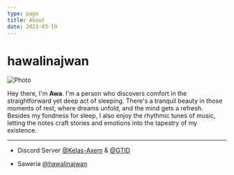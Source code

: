 ```yaml
---
type: page
title: About
date: 2021-03-19
---
```


# hawalinajwan


<Image
  src="/images/hhawalinajwan.jpeg"
  alt="Photo"
  width={500}
  height={500}
  className="pfp"
/>

<p 
className="awah"
/>


Hey there, I'm __Awa__. I'm a person who discovers comfort in the straightforward yet deep act of sleeping. There's a tranquil beauty in those moments of rest, where dreams unfold, and the mind gets a refresh. Besides my fondness for sleep, I also enjoy the rhythmic tunes of music, letting the notes craft stories and emotions into the tapestry of my existence.

---



 - Discord Server [@Kelas-Axem](https://kxm.hawalinajwan.site/ "Kelas Axem") & [@GTID](https://discord.gg/joingtid "GTID")

 - Saweria [@hawalinajwan](https://saweria.co/hawalinajwan "hawalinajwan") 

   
  
